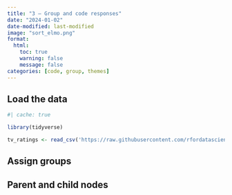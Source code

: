 ```yaml
---
title: "3 — Group and code responses"
date: "2024-01-02"
date-modified: last-modified
image: "sort_elmo.png"
format:
  html:
    toc: true
    warning: false
    message: false
categories: [code, group, themes]
---
```


## Load the data
```r
#| cache: true

library(tidyverse)

tv_ratings <- read_csv('https://raw.githubusercontent.com/rfordatascience/tidytuesday/master/data/2021/2021-04-20/netflix_titles.csv')
```


## Assign groups 


## Parent and child nodes


